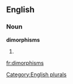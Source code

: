 
==English==

===Noun===
'''dimorphisms'''

# {{plural of|[[dimorphism]]}}

[[Category:English plurals]]

[[fr:dimorphisms]]